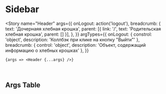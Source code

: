 

<Meta title="Components / Header" component={Header} />

# Sidebar

<Story
    name="Header"
    args={{
        onLogout: action('logout'),
        breadcrumb: {
            text: 'Дочернаяя хлебная крошка',
            parent: [{ link: '/', text: 'Родительская хлебная крошка', parent: [] }],
        },
    }}
    argTypes={{
        onLogout: { constrol: 'object', description: 'Коллбэк при клике на кнопку "Выйти"' },
        breadcrumb: { control: 'object', description: 'Объект, содержащий информацию о хлебных крошках' },
    }}
>
    {args => <Header {...args} />}
</Story>

<br />

## Args Table

<ArgsTable story="Header" />
